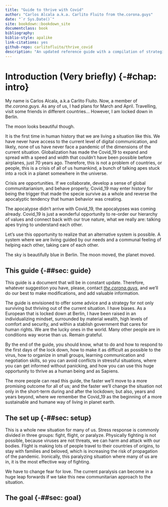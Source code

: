 ```yaml
--- 
title: "Guide to thrive with Covid"
author: "Carlos Alcala a.k.a. Carlito Fluito from the.corona.guys"
date: "`r Sys.Date()`"
site: bookdown::bookdown_site
documentclass: book
bibliography: 
biblio-style: apalike
link-citations: yes
github-repo: carlitofluito/thrive_covid
description: "An updated reference guide with a compilation of strategies not only to survive the corona crisis, but to thrive as a specie thanks to the Covid_19"
---
```


# Introduction (Very briefly) {-#chap: intro}

My name is Carlos Alcala, a.k.a Carlito Fluito. Now, a member of *the.corona.guys*. As any of us, I had plans for March and April. Travelling, visit some friends in different countries… However, I am locked down in Berlin.

The moon looks beautiful though. 

It is the first time in human history that we are living a situation like this. We have never have access to the current level of digital communication, and likely, none of us have never face a pandemic of the dimensions of the current situation. Globalization has made the Covid_19 to expand and spread with a speed and width that couldn’t have been possible before airplanes, just 70 years ago. Therefore, this is not a problem of countries, or people, this is a crisis of all of us humankind, a bunch of talking apes stuck into a rock in a planet somewhere in the universe. 

Crisis are opportunities. If we collaborate, develop a sense of global communitarianism, and behave properly, Covid_19 may enter history for being the trigger that made the specie survive as a whole and reverse the apocalyptic tendency that human behavior was creating. 

The apocalypse didn’t arrive with Covid_19, the apocalypses was coming already. Covid_19 is just a wonderful opportunity to re-order our hierarchy of values and connect back with our true nature, what we really are: talking apes trying to understand each other.  

Let’s use this opportunity to realize that an alternative system is possible. A system where we are living guided by our needs and a communal feeling of helping each other, taking care of each other. 

The sky is beautifully blue in Berlin. The moon moved, the planet moved.

## This guide {-##sec: guide}
This guide is a document that will be in constant update. Therefore, whatever suggestion you have, please, contact [*the.corona.guys*](mailto: the.corona.guys@gmail.com), and we’ll do our best to make modifications, and add valuable information. 

The guide is envisioned to offer some advice and a strategy for not only surviving but thriving out of the current situation. I have biases. As a European that is locked down at Berlin, I have been raised in an individualizing mindset, surrounded by material wealth, high levels of comfort and security, and within a stablish government that cares for human rights. We are the lucky ones in the world. Many other people are in conditions way worse than us. Remain grateful. 

By the end of the guide, you should know, what to do and how to respond to the first days of the lock down, how to make it as difficult as possible to the virus, how to organize in small groups, learning communication and negotiation skills, so you can avoid conflicts in stressful situations, where you can get informed without panicking, and how you can use this huge opportunity to thrive as a human being and as Sapiens. 

The more people can read this guide, the faster we’ll move to a more promising outcome for all of us; and the faster we’ll change the situation not only in the short-term during and after the lockdown; but also, years and years beyond, where we remember the Covid_19 as the beginning of a more sustainable and humane way of living in planet earth. 

## The set up  {-##sec: setup}

This is a whole new situation for many of us. Stress response is commonly divided in three groups: fight, flight, or paralyze. Physically fighting is not possible, because viruses are not threats, we can harm and attack with our bodies. Flight is making lots of people travel to their countries of origins, to stay with families and beloved, which is increasing the risk of propagation of the pandemic. Ironically, this paralyzing situation where many of us are in, it is the most effective way of fighting. 

We have to change fear for love. The current paralysis can become in a huge leap forwards if we take this new communitarian approach to the situation. 

## The goal {-##sec: goal}